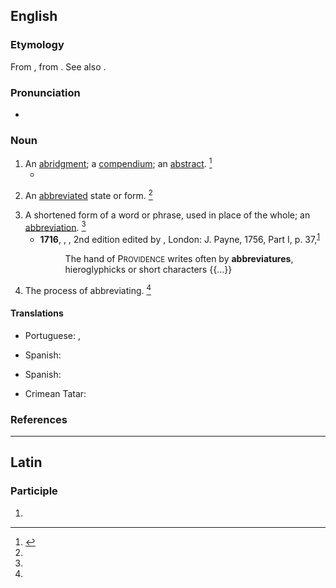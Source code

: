 ==English==

===Etymology===
From {{der|en|ML.|abbreviatura}}, from {{der|en|LL.|abbrevio||to shorten}}. See also {{m|en|abbreviate}}.

===Pronunciation===
* {{a|GenAm}} {{IPA|/əˈbɹi.vi.əˌt͡ʃʊɹ/|lang=en}}

===Noun===
{{en-noun|~}}

# An [[abridgment]]; a [[compendium]]; an [[abstract]]. {{defdate|since the late 16th century}}<ref name=SOED>{{R:SOED5|page=3}}</ref>
#* {{quote-book|lang=en|title=Via Pacis|author={{w|Jeremy Taylor}}|passage=This is an excellent '''abbreviature''' of the whole duty of a Christian.}}
# {{lb|en|obsolete}} An [[abbreviated]] state or form. {{defdate|only during the early to mid 17th century}}<ref name=SOED/>
# A shortened form of a word or phrase, used in place of the whole; an [[abbreviation]]. {{defdate|since the mid 17th century}}<ref name=SOED/>
#* '''1716''', {{w|Thomas Browne}}, ''{{w|Christian Morals}}'', 2nd edition edited by {{w|Samuel Johnson}}, London: J. Payne, 1756, Part I, p. 37,<sup>[https://archive.org/details/christianmorals01browgoog]</sup>
#*: The hand of P<small>ROVIDENCE</small> writes often by '''abbreviatures''', hieroglyphicks or short characters {{...}}
# {{lb|en|obsolete}} The process of abbreviating. {{defdate|only during the early to late 17th century}}<ref name=SOED/>

====Translations====
{{trans-see|abbreviation}}

{{trans-top|abridgement, compendium, abstract}}
* Portuguese: {{t+|pt|abreviatura|f}}, {{t+|pt|abreviação|f}}
{{trans-mid}}
* Spanish: {{t+|es|abreviatura|f}}
{{trans-bottom}}

{{trans-top|shortened form of a word or phrase}}
* Spanish: {{t+|es|abreviatura|f}}
{{trans-mid}}
{{trans-bottom}}

{{checktrans-top}}
* Crimean Tatar: {{t-check|crh|qısqartma}}
{{trans-mid}}
{{trans-bottom}}

===References===
<references/>

----

==Latin==

===Participle===
{{la-part-form|abbreviātūre}}

# {{inflection of|abbreviātūrus||voc|m|s|lang=la}}